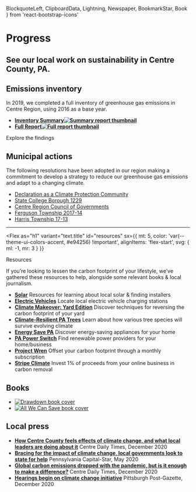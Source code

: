   BlockquoteLeft,
  ClipboardData,
  Lightning,
  Newspaper,
  BookmarkStar,
  Book
} from 'react-bootstrap-icons'


# Progress

## See our local work on sustainability in Centre County, PA.

## Emissions inventory <ClipboardData />

In 2019, we completed a full inventory of greenhouse gas emissions in Centre Region, using 2016 as a base year.

- **[Inventory Summary<Image src="/progress/ghg_summary.jpg" width={500} height={647} alt="Summary report thumbnail" />](/progress/ghg_summary.pdf)**
- **[Full Report<Image src="/progress/ghg_report.jpg" width={500} height={647} alt="Full report thumbnail" />](/progress/ghg_report.pdf)**

<NavCard to="/climate" color="green" icon={BlockquoteLeft}>
  Explore the findings
</NavCard>

## Municipal actions <Lightning />

The following resolutions have been adopted in our region making a commitment to develop a strategy to reduce our greenhouse gas emissions and adapt to a changing climate.

- [Declaration as a Climate Protection Community](/progress/res_protection.pdf)
- [State College Borough 1229](/progress/res_borough.pdf)
- [Centre Region Council of Governments](/progress/res_cog.pdf)
- [Ferguson Township 2017-14](/progress/res_ferguson.pdf)
- [Harris Township 17-13](/progress/res_harris.pdf)

---

<Flex
  as="h1"
  variant="text.title"
  id="resources"
  sx={{
    mt: 5,
    color: 'var(--theme-ui-colors-accent, #e94256) !important',
    alignItems: 'flex-start',
    svg: { ml: -1, mr: 3 }
  }}
>
  <BookmarkStar /> Resources
</Flex>

If you’re looking to lessen the carbon footprint of your lifestyle,
we’ve gathered these resources to help,
alongside some relevant books & local journalism.

- **[Solar](/solar)**
  Resources for learning about local solar & finding installers
- **[Electric Vehicles](/electric-vehicles)**
  Locate local electric vehicle charging stations
- **[Climate Makeover: Yard Edition](https://www.audubon.org/news/your-yard-stealthy-fossil-fuel-guzzler-give-it-climate-makeover)**
  Discover techniques for reversing the carbon footprint of your yard
- **[Climate-Resilient PA Trees](https://www.dcnr.pa.gov/GoodNatured/pages/Article.aspx?post=83)**
  Learn about how various tree species will survive evolving climate
- **[Energy Save PA](https://energysavepa-home.com)**
  Discover energy-saving appliances for your home
- **[PA Power Switch](https://www.papowerswitch.com)**
  Find renewable power providers for your home/business
- **[Project Wren](https://projectwren.com)**
  Offset your carbon footprint through a monthly subscription
- **[Stripe Climate](https://stripe.com/climate)**
  Invest 1% of proceeds from your online business in carbon removal

## Books <Book />

- [<Image src="/progress/drawdown.jpg" width={545} height={698} alt="Drawdown book cover" />](https://www.penguinrandomhouse.com/books/549348/drawdown-by-edited-by-paul-hawken/)
- [<Image src="/progress/all_we_can_save.jpg" width={470} height={717} alt="All We Can Save book cover" />](https://www.allwecansave.earth/)

## Local press <Newspaper />

- **[How Centre County feels effects of climate change, and what local leaders are doing about it](https://www.centredaily.com/news/local/community/article247401845.html)**
  Centre Daily Times, December 2020
- **[Bracing for the impact of climate change, local governments look to state for help](https://www.penncapital-star.com/energy-environment/bracing-for-the-impact-of-climate-change-local-governments-look-to-state-for-help/)**
  Pennsylvania Capital-Star, May 2020
- **[Global carbon emissions dropped with the pandemic, but is it enough to make a difference?](https://centredaily.com/news/local/article247531850.html)**
  Centre Daily Times, December 2020
- **[Hearings begin on climate change initiative](https://www.post-gazette.com/news/environment/2020/12/08/pennsylvania-hearings-begin-climate-change-initiative-greenhouse-gas/stories/202012080119)**
  Pittsburgh Post-Gazette, December 2020
